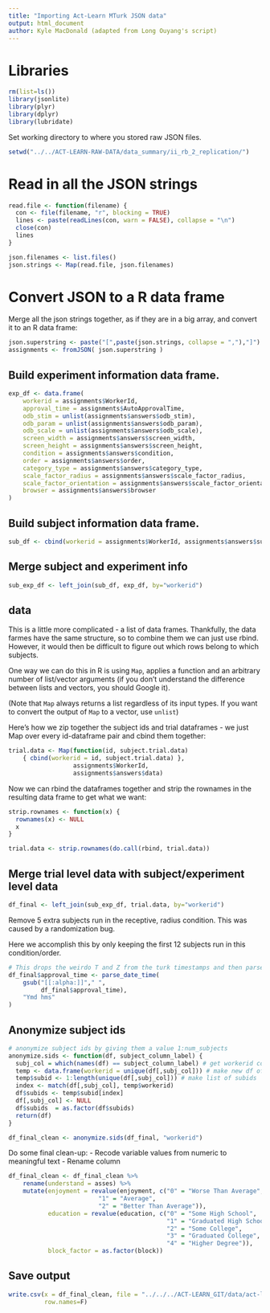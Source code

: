 ```yaml
---
title: "Importing Act-Learn MTurk JSON data"
output: html_document
author: Kyle MacDonald (adapted from Long Ouyang's script)
---
```


# Libraries

```r
rm(list=ls())
library(jsonlite)
library(plyr)
library(dplyr)
library(lubridate)
```

Set working directory to where you stored raw JSON files.

```r
setwd("../../ACT-LEARN-RAW-DATA/data_summary/ii_rb_2_replication/")
```

# Read in all the JSON strings

```r
read.file <- function(filename) {
  con <- file(filename, "r", blocking = TRUE)
  lines <- paste(readLines(con, warn = FALSE), collapse = "\n")
  close(con)
  lines
}

json.filenames <- list.files()
json.strings <- Map(read.file, json.filenames)
```

# Convert JSON to a R data frame

Merge all the json strings together, as if they are in a big array, and convert it to an R data frame:

```r
json.superstring <- paste("[",paste(json.strings, collapse = ","),"]")
assignments <- fromJSON( json.superstring )
```

## Build experiment information data frame.

```r
exp_df <- data.frame(
    workerid = assignments$WorkerId, 
    approval_time = assignments$AutoApprovalTime,
    odb_stim = unlist(assignments$answers$odb_stim),
    odb_param = unlist(assignments$answers$odb_param),
    odb_scale = unlist(assignments$answers$odb_scale),
    screen_width = assignments$answers$screen_width,
    screen_height = assignments$answers$screen_height,
    condition = assignments$answers$condition,
    order = assignments$answers$order,
    category_type = assignments$answers$category_type,
    scale_factor_radius = assignments$answers$scale_factor_radius,
    scale_factor_orientation = assignments$answers$scale_factor_orientation,
    browser = assignments$answers$browser
)
```

## Build subject information data frame.

```r
sub_df <- cbind(workerid = assignments$WorkerId, assignments$answers$subj_data)
```

## Merge subject and experiment info

```r
sub_exp_df <- left_join(sub_df, exp_df, by="workerid")
```

## data

This is a little more complicated - a list of data frames. Thankfully, the data farmes have the same structure, so to combine them we can just use rbind. However, it would then be difficult to figure out which rows belong to which subjects.

One way we can do this in R is using `Map`, applies a function and an arbitrary number of list/vector arguments (if you don't understand the difference between lists and vectors, you should Google it).

(Note that `Map` always returns a list regardless of its input types. If you want to convert the output of `Map` to a vector, use `unlist`)

Here's how we zip together the subject ids and trial dataframes - we just Map over every id-dataframe pair and cbind them together:

```r
trial.data <- Map(function(id, subject.trial.data) 
    { cbind(workerid = id, subject.trial.data) },
                  assignments$WorkerId,
                  assignments$answers$data)
```

Now we can rbind the dataframes together and strip the rownames in the resulting data frame to get what we want:

```r
strip.rownames <- function(x) {
  rownames(x) <- NULL
  x
}

trial.data <- strip.rownames(do.call(rbind, trial.data))
```

## Merge trial level data with subject/experiment level data

```r
df_final <- left_join(sub_exp_df, trial.data, by="workerid")
```

Remove 5 extra subjects run in the receptive, radius condition. This was caused by 
a randomization bug. 

Here we accomplish this by only keeping the first 12 subjects run in this condition/order.

```r
# This drops the weirdo T and Z from the turk timestamps and then parses them into seconds time 0 (some UTC standard)
df_final$approval_time <- parse_date_time(
    gsub("[[:alpha:]]"," ", 
         df_final$approval_time),
    "Ymd hms"
)
```

## Anonymize subject ids

```r
# anonymize subject ids by giving them a value 1:num_subjects
anonymize.sids <- function(df, subject_column_label) {
  subj_col = which(names(df) == subject_column_label) # get workerid column index
  temp <- data.frame(workerid = unique(df[,subj_col])) # make new df of unique workerids
  temp$subid <- 1:length(unique(df[,subj_col])) # make list of subids
  index <- match(df[,subj_col], temp$workerid) 
  df$subids <- temp$subid[index]
  df[,subj_col] <- NULL 
  df$subids  = as.factor(df$subids)
  return(df)
}

df_final_clean <- anonymize.sids(df_final, "workerid")
```

Do some final clean-up:
- Recode variable values from numeric to meaningful text
- Rename column 

```r
df_final_clean <- df_final_clean %>%
    rename(understand = asses) %>%
    mutate(enjoyment = revalue(enjoyment, c("0" = "Worse Than Average",
                         "1" = "Average",
                         "2" = "Better Than Average")),
           education = revalue(education, c("0" = "Some High School",
                                            "1" = "Graduated High School",
                                            "2" = "Some College",
                                            "3" = "Graduated College",
                                            "4" = "Higher Degree")),
           block_factor = as.factor(block))
```

## Save output 

```r
write.csv(x = df_final_clean, file = "../../../ACT-LEARN_GIT/data/act-learn-ii-rb-replication.csv",
          row.names=F)
```

